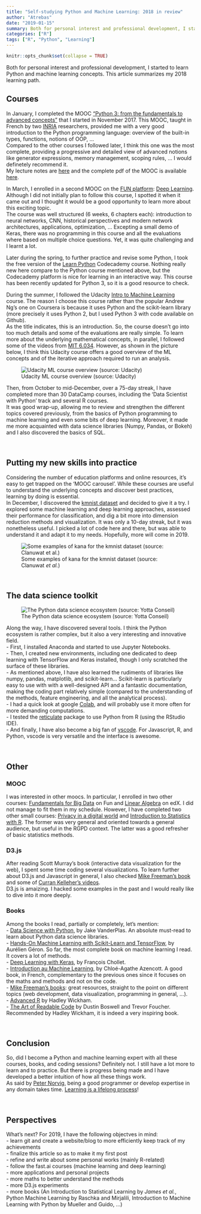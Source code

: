 ---
title: "Self-studying Python and Machine Learning: 2018 in review"
author: "Atrebas"
date: "2019-01-15"
summary: Both for personal interest and professional development, I started to learn Python and machine learning concepts. This article summarizes my 2018 learning path.   
categories: ["R"]
tags: ["R", "Python", "Learning"]
---

<script src="/js/set-target-blank-links.js"></script>

<style>
  .figure > p {
    text-align: center;
    align: bottom;
    font-size: 10px;
  }
</style>


```{r setup, include=FALSE}
knitr::opts_chunk$set(collapse = TRUE)
```

Both for personal interest and professional development, I started to learn Python and machine learning concepts.
This article summarizes my 2018 learning path.   

## Courses

In January, I completed the MOOC ["Python 3: from the fundamentals to advanced concepts"](https://www.fun-mooc.fr/courses/course-v1:UCA+107001+session01/about) that I started in November 2017. This MOOC, taught in French by two [INRIA](https://www.inria.fr/en/) researchers, provided me with a very good introduction to the Python programming language: overview of the built-in types, functions, notions of OOP, ...    
Compared to the other courses I followed later, I think this one was the most complete, providing a progressive and detailed view of advanced notions like generator expressions, memory management, scoping rules, ... I would definetely recommend it.     
My lecture notes are [here](https://github.com/Atrebas/python-code/blob/master/mooc-python.py) and the complete pdf of the MOOC is available [here](https://github.com/parmentelat/moocpython/blob/master/pdf_du_cours/from_sphinx/Python3.pdf).    

In March, I enrolled in a second MOOC on the [FUN platform](https://www.fun-mooc.fr): [Deep Learning](https://www.fun-mooc.fr/courses/course-v1:CNAM+01031+session01/about).
Although I did not initially plan to follow this course, I spotted it when it came out and I thought it would be a good opportunity to learn more about this exciting topic.    
The course was well structured (6 weeks, 6 chapters each): introduction to neural networks, CNN, historical perspectives and modern network architectures, applications, optimization, ... Excepting a small demo of Keras, there was no programming in this course and all the evaluations where based on multiple choice questions. Yet, it was quite challenging and I learnt a lot.     

Later during the spring, to further practice and revise some Python, I took the free version of the [Learn Python](https://www.codecademy.com/learn/learn-python) Codecademy course. Nothing really new here compare to the Python course mentioned above, but the Codecademy platform is nice for learning in an interactive way. This course has been recently updated for Python 3, so it is a good resource to check.    

During the summer, I followed the Udacity [Intro to Machine Learning](https://eu.udacity.com/course/intro-to-machine-learning--ud120) course. The reason I choose this course rather than the popular Andrew Ng's one on Coursera is because it uses Python and the scikit-learn library (more precisely it uses Python 2, but I used Python 3 with code available on Github).     
As the title indicates, this is an introduction. So, the course doesn't go into too much details and some of the evaluations are really simple. To learn more about the underlying mathematical concepts, in parallel, I followed some of the videos from [MIT 6.034](https://ocw.mit.edu/courses/electrical-engineering-and-computer-science/6-034-artificial-intelligence-fall-2010/). However, as shown in the picture below, I think this Udacity course offers a good overview of the ML concepts and of the iterative approach required to run an analysis.    

![Udacity ML course overview (source: Udacity)](/images/ud120.png)    


Then, from October to mid-December, over a 75-day streak, I have completed more than 30 DataCamp courses, including the 'Data Scientist with Python' track and several R courses.    
It was good wrap-up, allowing me to review and strengthen the different topics covered previously, from the basics of Python programming to machine learning and even some bits of deep learning. Moreover, it made me more acquainted with data science libraries (Numpy, Pandas, or Bokeh) and I also discovered the basics of SQL.    

<br>

## Putting my new skills into practice

Considering the number of education platforms and online resources, it's easy to get trapped on the 'MOOC carousel'. While these courses are useful to understand the underlying concepts and discover best practices, learning by doing is essential.    
In December, I discovered the [kmnist dataset](https://arxiv.org/abs/1812.01718) and decided to give it a try. I explored some machine learning and deep learning approaches, assessed their performance for classification, and dig a bit more into dimension reduction methods and visualization. It was only a 10-day streak, but it was nonetheless useful. I picked a lot of code here and there, but was able to understand it and adapt it to my needs. Hopefully, more will come in 2019.    

![Some examples of kana for the kmnist dataset (source: Clanuwat _et al._)](/images/kmnist_examples.png)


<br>

## The data science toolkit

![The Python data science ecosystem (source: Yotta Conseil)](/images/python.png)   

Along the way, I have discovered several tools. I think the Python ecosystem is rather complex, but it also a very interesting and innovative field.    
- First, I installed Anaconda and started to use Jupyter Notebooks.    
- Then, I created new environments, including one dedicated to deep learning with TensorFlow and Keras installed, though I only scratched the surface of these libraries.      
- As mentioned above, I have also learned the rudiments of libraries like numpy, pandas, matplotlib, and scikit-learn... 
Scikit-learn is particularly easy to use with with a well-designed API and a fantastic documentation, making the coding part relatively simple (compared to the understanding of the methods, feature engineering, and all the analytical process).    
- I had a quick look at google [Colab](https://colab.research.google.com/notebooks/welcome.ipynb), and will probably use it more often for more demanding computations.    
- I tested the [reticulate](https://rstudio.github.io/reticulate/) package to use Python from R (using the RStudio IDE).    
- And finally, I have also become a big fan of [vscode](https://code.visualstudio.com/). For Javascript, R, and Python, vscode is very versatile and the interface is awesome.     


<br>

## Other
### MOOC
I was interested in other moocs. In particular, I enrolled in two other courses: [Fundamentals for Big Data](https://www.fun-mooc.fr/courses/course-v1:MinesTelecom+04006+session09/about) on Fun and [Linear Algebra](https://www.edx.org/course/algebre-lineaire-partie-1-epflx-algebrex-1) on edX. I did not manage to fit them in my schedule. However, I have completed two other small courses: [Privacy in a digital world](https://www.fun-mooc.fr/courses/course-v1:inria+41015+session01/about) and [Introduction to Statistics with R](https://www.fun-mooc.fr/courses/course-v1:UPSUD+42001+session10/about). The former was very general and oriented towards a general audience, but useful in the RGPD context. The latter was a good refresher of basic statistics methods.    

### D3.js
After reading Scott Murray's book (interactive data visualization for the web), I spent some time coding several visualizations. To learn further about D3.js and Javascript in general, I also checked [Mike Freeman's book](https://info474-s17.github.io/book/) and some of [Curran Kelleher's videos](https://curran.github.io/dataviz-course-2018/).    
D3.js is amaizing. I hacked some examples in the past and I would really like to dive into it more deeply.    


### Books
Among the books I read, partially or completely, let's mention:    
- [Data Science with Python](http://shop.oreilly.com/product/0636920034919.do), by Jake VanderPlas. An absolute must-read to learn about Python data science libraries.    
- [Hands-On Machine Learning with Scikit-Learn and TensorFlow](http://shop.oreilly.com/product/0636920052289.do), by Aurélien Géron. So far, the most complete book on machine learning I read. It covers a lot of methods.     
- [Deep Learning with Keras](https://www.manning.com/books/deep-learning-with-python), by François Chollet.     
- [Introduction au Machine Learning](https://www.dunod.com/sciences-techniques/introduction-au-machine-learning), by Chloé-Agathe Azencott. A good book, in French, complementary to the previous ones since it focuses on the maths and methods and not on the code.    
- [Mike Freeman's books](http://mfviz.com/): great resources, straight to the point on different topics (web development, data visualization, programming in general, ...).     
- [Advanced R](http://adv-r.had.co.nz/) by Hadley Wickham.     
- [The Art of Readable Code](http://shop.oreilly.com/product/9780596802301.do) by Dustin Boswell and Trevor Foucher. Recommended by Hadley Wickham, it is indeed a very inspiring book.    


<br>

## Conclusion
So, did I become a Python and machine learning expert with all these courses, books, and coding sessions? Definitely not. I still have a lot more to learn and to practice. But there is progress being made and I have developed a better intuition of how all these things work.    
As said by [Peter Norvig](https://www.norvig.com/21-days.html), being a good programmer or develop expertise in any domain takes time. [Learning is a lifelong process](https://en.wikipedia.org/wiki/Lifelong_learning)!    


<br>

## Perspectives

What's next? For 2019, I have the following objectves in mind:      
- learn git and create a website/blog to more efficiently keep track of my achievements     
- finalize this article so as to make it my first post    
- refine and write about some personal works (mainly R-related)    
- follow the fast.ai courses (machine learning and deep learning)     
- more applications and personal projects    
- more maths to better understand the methods     
- more D3.js experiments      
- more books (An Introduction to Statistical Learning by _James et al._, Python Machine Learning by Raschka and Mirjalili, Introduction to Machine Learning with Python by Mueller and Guido, ...)


